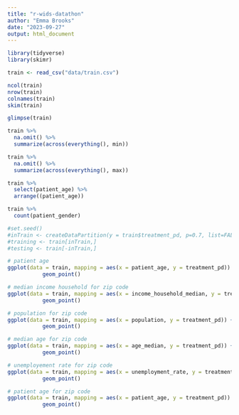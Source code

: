 ```yaml
---
title: "r-wids-datathon"
author: "Emma Brooks"
date: "2023-09-27"
output: html_document
---
```


```r
library(tidyverse)
library(skimr)
```


```r
train <- read_csv("data/train.csv")
```
```r
ncol(train)
nrow(train)
colnames(train)
skim(train)

```
```r
glimpse(train)
```
```r
train %>%
  na.omit() %>%
  summarize(across(everything(), min))

train %>%
  na.omit() %>%
  summarize(across(everything(), max))

train %>%
  select(patient_age) %>%
  arrange((patient_age))

train %>%
  count(patient_gender)
```


```r
#set.seed()
#inTrain <- createDataPartition(y = train$treatment_pd, p=0.7, list=FALSE)
#training <- train[inTrain,]
#testing <- train[-inTrain,]
```

```r
# patient age
ggplot(data = train, mapping = aes(x = patient_age, y = treatment_pd)) +
           geom_point()

# median income household for zip code
ggplot(data = train, mapping = aes(x = income_household_median, y = treatment_pd)) +
           geom_point()

# population for zip code
ggplot(data = train, mapping = aes(x = population, y = treatment_pd)) +
           geom_point()

# median age for zip code
ggplot(data = train, mapping = aes(x = age_median, y = treatment_pd)) +
           geom_point()

# unemployement rate for zip code
ggplot(data = train, mapping = aes(x = unemployment_rate, y = treatment_pd)) +
           geom_point()

# patient age for zip code 
ggplot(data = train, mapping = aes(x = patient_age, y = treatment_pd)) +
           geom_point()


```

```r

```

